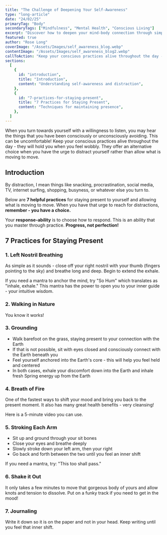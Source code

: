 ```yaml
---
title: "The Challenge of Deepening Your Self-Awareness"
type: "long-article"
date: "24/02/25"
primaryTag: "Body"
secondaryTags: ["Mindfulness", "Mental Health", "Conscious Living"]
excerpt: "Discover how to deepen your mind-body connection through simple daily practices that will transform your wellbeing."
featured: true
author: "Rose Long"
coverImage: "/Assets/Images/self_awareness_blog.webp"
contentImage: "/Assets/Images/self_awareness_blog2.webp"
callToAction: "Keep your conscious practices alive throughout the day - they will hold you when you feel wobbly. They offer an alternative choice when you have the urge to distract yourself rather than allow what is moving to move."
sections:
  [
    {
      id: "introduction",
      title: "Introduction",
      content: "Understanding self-awareness and distraction",
    },
    {
      id: "7-practices-for-staying-present",
      title: "7 Practices for Staying Present",
      content: "Techniques for maintaining presence",
    },
  ]
---
```


When you turn towards yourself with a willingness to listen, you may hear the things that you have been consciously or unconsciously avoiding. This can be uncomfortable! Keep your conscious practices alive throughout the day - they will hold you when you feel wobbly. They offer an alternative choice when you have the urge to distract yourself rather than allow what is moving to move.

## Introduction

By distraction, I mean things like snacking, procrastination, social media, TV, internet surfing, shopping, busyness, or whatever else you turn to.

Below are **7 helpful practices** for staying present to yourself and allowing what is moving to move. When you have that urge to reach for distractions, **remember - you have a choice.**

Your **response-ability** is to choose how to respond. This is an ability that you master through practice. **Progress, not perfection!**

## 7 Practices for Staying Present

### 1. Left Nostril Breathing

As simple as it sounds - close off your right nostril with your thumb (fingers pointing to the sky) and breathe long and deep. Begin to extend the exhale.

If you need a mantra to anchor the mind, try "So Hum" which translates as "inhale, exhale." This mantra has the power to open you to your inner guide - your intuitive wisdom.

### 2. Walking in Nature

You know it works!

### 3. Grounding

- Walk barefoot on the grass, staying present to your connection with the Earth
- If that is not possible, sit with eyes closed and consciously connect with the Earth beneath you
- Feel yourself anchored into the Earth's core - this will help you feel held and centered
- In both cases, exhale your discomfort down into the Earth and inhale fresh Spring energy up from the Earth

### 4. Breath of Fire

One of the fastest ways to shift your mood and bring you back to the present moment. It also has many great health benefits - very cleansing!

Here is a 5-minute video you can use.

### 5. Stroking Each Arm

- Sit up and ground through your sit bones
- Close your eyes and breathe deeply
- Slowly stroke down your left arm, then your right
- Go back and forth between the two until you feel an inner shift

If you need a mantra, try: "This too shall pass."

### 6. Shake it Out

It only takes a few minutes to move that gorgeous body of yours and allow knots and tension to dissolve. Put on a funky track if you need to get in the mood!

### 7. Journaling

Write it down so it is on the paper and not in your head. Keep writing until you feel that inner shift.
